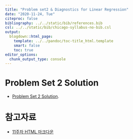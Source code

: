 ```yaml
---
title: "Problem set2 & Diagnostics for Linear Regression"
date: "2020-11-24, Tue"
citeproc: false
bibliography: ../../static/bib/references.bib
csl: ../../static/bib/chicago-syllabus-no-bib.csl
output:
  blogdown::html_page:
    template: ../../pandoc/toc-title_html.template
    smart: false
    toc: true
editor_options:
  chunk_output_type: console
---
```


# Problem Set 2 Solution

- <i class="fas fa-file-pdf"></i> [Problem Set 2 Solution](/images/solution2.pdf).

# 참고자료

- <i class="fa fa-external-link-square-alt" aria-hidden="true"></i> [11주차 HTML 마크다운](/images/w11_mlm2_practice.html)
